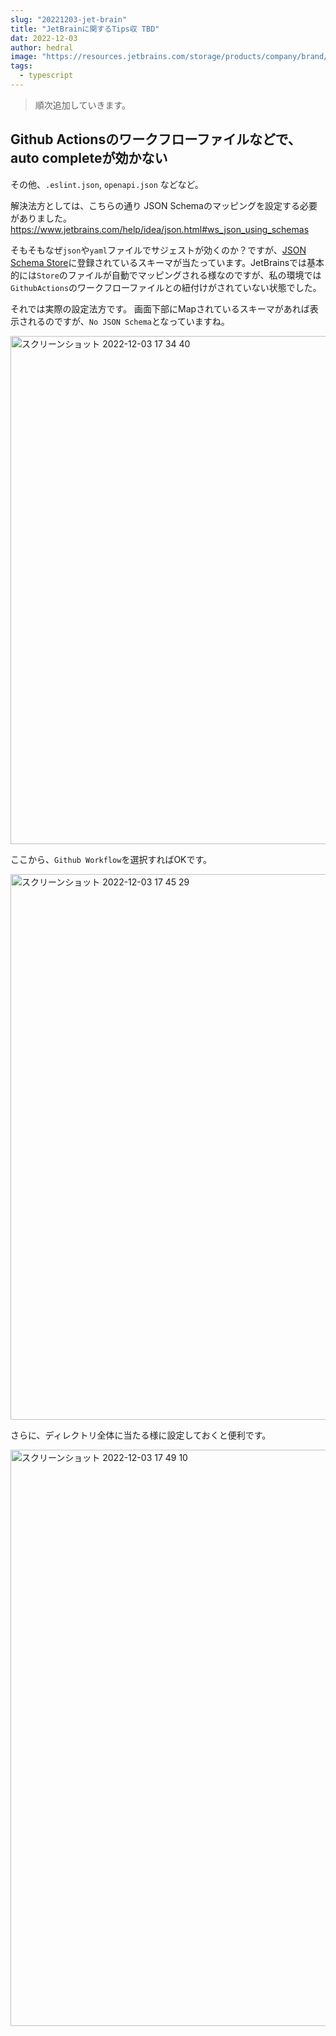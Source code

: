 ```yaml
---
slug: "20221203-jet-brain"
title: "JetBrainに関するTips収 TBD"
dat: 2022-12-03
author: hedral
image: "https://resources.jetbrains.com/storage/products/company/brand/logos/jb_beam.png"
tags:
  - typescript
---
```


> 順次追加していきます。

## Github Actionsのワークフローファイルなどで、auto completeが効かない

その他、`.eslint.json`, `openapi.json` などなど。

解決法方としては、こちらの通り JSON Schemaのマッピングを設定する必要がありました。
https://www.jetbrains.com/help/idea/json.html#ws_json_using_schemas

そもそもなぜ`json`や`yaml`ファイルでサジェストが効くのか？ですが、[JSON Schema Store](https://www.schemastore.org/json/)に登録されているスキーマが当たっています。JetBrainsでは基本的には`Store`のファイルが自動でマッピングされる様なのですが、私の環境では`GithubActions`のワークフローファイルとの紐付けがされていない状態でした。

それでは実際の設定法方です。
画面下部にMapされているスキーマがあれば表示されるのですが、`No JSON Schema`となっていますね。

<img width="813" alt="スクリーンショット 2022-12-03 17 34 40" src="https://user-images.githubusercontent.com/20538481/205432254-f875c8cc-77e7-42b6-92eb-a438ea571d56.png">

ここから、`Github Workflow`を選択すればOKです。

<img width="873" alt="スクリーンショット 2022-12-03 17 45 29" src="https://user-images.githubusercontent.com/20538481/205432674-e7e6571b-3d45-41cd-8c03-9be1f:wq83310da.png">

さらに、ディレクトリ全体に当たる様に設定しておくと便利です。

<img width="922" alt="スクリーンショット 2022-12-03 17 49 10" src="https://user-images.githubusercontent.com/20538481/205432675-ce78481e-0ae0-47d3-b4d9-fdaaaab7738a.png">

